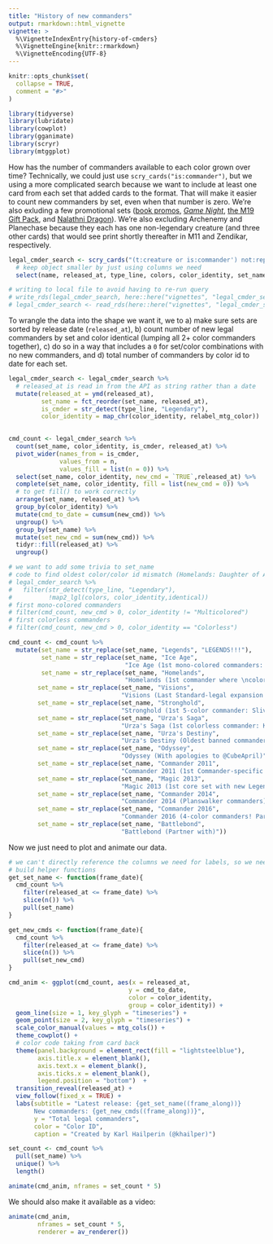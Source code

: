 ```yaml
---
title: "History of new commanders"
output: rmarkdown::html_vignette
vignette: >
  %\VignetteIndexEntry{history-of-cmders}
  %\VignetteEngine{knitr::rmarkdown}
  %\VignetteEncoding{UTF-8}
---
```


```r
knitr::opts_chunk$set(
  collapse = TRUE,
  comment = "#>"
)
```

```r
library(tidyverse)
library(lubridate)
library(cowplot)
library(gganimate)
library(scryr)
library(mtggplot)
```

How has the number of commanders available to each color grown over time? 
Technically, we could just use `scry_cards("is:commander")`, but we using a more
complicated search because we want to include at least one card from each set 
that added cards to the format. That will make it easier to count new commanders
by set, even when that number is zero. We're also exluding a few promotional 
sets ([book promos](https://scryfall.com/sets/phpr), 
[*Game Night*](https://scryfall.com/search?q=set%3Agnt), [the M19 Gift Pack](https://scryfall.com/sets/g18), 
and [Nalathni Dragon](https://scryfall.com/card/pdrc/1/nalathni-dragon)). We're 
also excluding Archenemy and Planechase because they each has one non-legendary 
creature (and three other cards) that would see print shortly thereafter in M11
and Zendikar, respectively.
```r
legal_cmder_search <- scry_cards("(t:creature or is:commander') not:reprint f:commander -set:pdrc -set:gnt -set:phpr -set:g18 -set:arc -set:hop") %>% 
  # keep object smaller by just using columns we need
  select(name, released_at, type_line, colors, color_identity, set_name)

# writing to local file to avoid having to re-run query
# write_rds(legal_cmder_search, here::here("vignettes", "legal_cmder_search.rds"))
# legal_cmder_search <- read_rds(here::here("vignettes", "legal_cmder_search.rds"))
```

To wrangle the data into the shape we want it, we to a) make sure sets are 
sorted by release date (`released_at`), b) count number of new legal commanders 
by set and color identical (lumping all 2+ color commanders together), c) 
do so in a way that includes a `0` for set/color combinations with no new
commanders, and d) total number of commanders by color id to date for each set.

```r
legal_cmder_search <- legal_cmder_search %>% 
  # released_at is read in from the API as string rather than a date
  mutate(released_at = ymd(released_at),
         set_name = fct_reorder(set_name, released_at),
         is_cmder = str_detect(type_line, "Legendary"),
         color_identity = map_chr(color_identity, relabel_mtg_color))
  

cmd_count <- legal_cmder_search %>% 
  count(set_name, color_identity, is_cmder, released_at) %>% 
  pivot_wider(names_from = is_cmder, 
              values_from = n, 
              values_fill = list(n = 0)) %>% 
  select(set_name, color_identity, new_cmd = `TRUE`,released_at) %>% 
  complete(set_name, color_identity, fill = list(new_cmd = 0)) %>% 
  # to get fill() to work correctly
  arrange(set_name, released_at) %>% 
  group_by(color_identity) %>% 
  mutate(cmd_to_date = cumsum(new_cmd)) %>% 
  ungroup() %>% 
  group_by(set_name) %>% 
  mutate(set_new_cmd = sum(new_cmd)) %>%
  tidyr::fill(released_at) %>% 
  ungroup()

# we want to add some trivia to set_name
# code to find oldest color/color id mismatch (Homelands: Daughter of Autumn)
# legal_cmder_search %>%
#   filter(str_detect(type_line, "Legendary"),
#          !map2_lgl(colors, color_identity,identical))
# first mono-colored commanders 
# filter(cmd_count, new_cmd > 0, color_identity != "Multicolored")
# first colorless commanders
# filter(cmd_count, new_cmd > 0, color_identity == "Colorless")

cmd_count <- cmd_count %>% 
  mutate(set_name = str_replace(set_name, "Legends", "LEGENDS!!!"),
         set_name = str_replace(set_name, "Ice Age", 
                                "Ice Age (1st mono-colored commanders: General Jarkeld(W)\n& Márton Stromgald(R))"),
         set_name = str_replace(set_name, "Homelands", 
                                "Homelands (1st commander where \ncolor =/= color ID: Daughter of Autumn"),
        set_name = str_replace(set_name, "Visions",
                               "Visions (Last Standard-legal expansion with \nno new Legends)"),
        set_name = str_replace(set_name, "Stronghold",
                               "Stronghold (1st 5-color commander: Sliver Queen)"),
        set_name = str_replace(set_name, "Urza's Saga",
                               "Urza's Saga (1st colorless commander: Karn, Silver Golem)"),
        set_name = str_replace(set_name, "Urza's Destiny",
                               "Urza's Destiny (Oldest banned commander: Rofellos, \nLlanowar Emissary)"),
        set_name = str_replace(set_name, "Odyssey", 
                               "Odyssey (With apologies to @CubeApril)"),
        set_name = str_replace(set_name, "Commander 2011", 
                               "Commander 2011 (1st Commander-specific product)"),
        set_name = str_replace(set_name, "Magic 2013", 
                               "Magic 2013 (1st core set with new Legends)"),
        set_name = str_replace(set_name, "Commander 2014", 
                               "Commander 2014 (Planswalker commanders)"),
        set_name = str_replace(set_name, "Commander 2016", 
                               "Commander 2016 (4-color commanders! Partner!)"),
        set_name = str_replace(set_name, "Battlebond", 
                               "Battlebond (Partner with)"))
```

Now we just need to plot and animate our data.

```r
# we can't directly reference the columns we need for labels, so we need to 
# build helper functions
get_set_name <- function(frame_date){
  cmd_count %>% 
    filter(released_at <= frame_date) %>% 
    slice(n()) %>% 
    pull(set_name) 
}

get_new_cmds <- function(frame_date){
  cmd_count %>% 
    filter(released_at <= frame_date) %>% 
    slice(n()) %>% 
    pull(set_new_cmd) 
}

cmd_anim <- ggplot(cmd_count, aes(x = released_at, 
                                 y = cmd_to_date, 
                                 color = color_identity,
                                 group = color_identity)) +
  geom_line(size = 1, key_glyph = "timeseries") + 
  geom_point(size = 2, key_glyph = "timeseries") +
  scale_color_manual(values = mtg_cols()) +
  theme_cowplot() +
  # color code taking from card back
  theme(panel.background = element_rect(fill = "lightsteelblue"),
        axis.title.x = element_blank(),
        axis.text.x = element_blank(),
        axis.ticks.x = element_blank(),
        legend.position = "bottom")  +
  transition_reveal(released_at) + 
  view_follow(fixed_x = TRUE) +
  labs(subtitle = "Latest release: {get_set_name((frame_along))} 
       New commanders: {get_new_cmds((frame_along))}",
       y = "Total legal commanders",
       color = "Color ID",
       caption = "Created by Karl Hailperin (@khailper)")

set_count <- cmd_count %>% 
  pull(set_name) %>% 
  unique() %>% 
  length()

animate(cmd_anim, nframes = set_count * 5)
```

We should also make it available as a video:
```r
animate(cmd_anim, 
        nframes = set_count * 5, 
        renderer = av_renderer())
```

